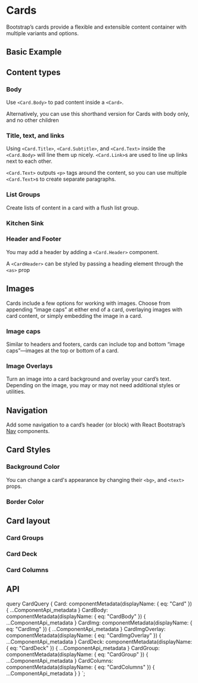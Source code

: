 

# Cards

<p className="lead">
  Bootstrap’s cards provide a flexible and extensible content container
  with multiple variants and options.
</p>

## Basic Example

<ReactPlayground codeText={CardBasic} />

## Content types

### Body

Use `<Card.Body>` to pad content inside a `<Card>`.

<ReactPlayground codeText={CardBodyOnly} />

Alternatively, you can use this shorthand version for Cards with body
only, and no other children

<ReactPlayground codeText={CardBodyShorthand} />

### Title, text, and links

Using `<Card.Title>`, `<Card.Subtitle>`, and
`<Card.Text>` inside the `<Card.Body>` will line them up nicely.
`<Card.Link>`s are used to line up links next to each other.

`<Card.Text>` outputs `<p>` tags around the content, so you can
use multiple `<Card.Text>`s to create separate paragraphs.

<ReactPlayground codeText={CardText} />

### List Groups

Create lists of content in a card with a flush list group.

<ReactPlayground codeText={CardListGroups} />
<ReactPlayground codeText={CardListGroupWithHeader} />

### Kitchen Sink

<ReactPlayground codeText={CardKitchenSink} />

### Header and Footer

You may add a header by adding a `<Card.Header>` component.

<ReactPlayground codeText={CardWithHeader} />

A `<CardHeader>` can be styled by passing a heading element
through the `<as>` prop

<ReactPlayground codeText={CardWithHeaderStyled} />
<ReactPlayground codeText={CardWithHeaderAndQuote} />
<ReactPlayground codeText={CardHeaderAndFooter} />

## Images

Cards include a few options for working with images. Choose from
appending “image caps” at either end of a card, overlaying images with
card content, or simply embedding the image in a card.

### Image caps

Similar to headers and footers, cards can include top and bottom “image
caps”—images at the top or bottom of a card.

<ReactPlayground codeText={CardImageAndText} />

### Image Overlays

Turn an image into a card background and overlay your card’s text.
Depending on the image, you may or may not need additional styles or
utilities.

<ReactPlayground codeText={CardImgOverlay} />

## Navigation

Add some navigation to a card’s header (or block) with React Bootstrap’s
[Nav](../navs) components.

<ReactPlayground codeText={CardNavTabs} />
<ReactPlayground codeText={CardNavPills} />

## Card Styles

### Background Color

You can change a card's appearance by changing their `<bg>`, and `<text>` props.

<ReactPlayground codeText={CardBgColor} />

### Border Color

<ReactPlayground codeText={CardBorder} />

## Card layout

### Card Groups

<ReactPlayground codeText={CardGroup} />

### Card Deck

<ReactPlayground codeText={CardDeck} />

### Card Columns

<ReactPlayground codeText={CardColumns} />

## API

<ComponentApi metadata={props.data.Card} />
<ComponentApi metadata={props.data.CardBody} exportedBy={props.data.Card} />
<ComponentApi metadata={props.data.CardImg} exportedBy={props.data.Card} />
<ComponentApi metadata={props.data.CardImgOverlay} exportedBy={props.data.Card} />

<ComponentApi metadata={props.data.CardDeck} />
<ComponentApi metadata={props.data.CardGroup} />
<ComponentApi metadata={props.data.CardColumns} />


  query CardQuery {
    Card: componentMetadata(displayName: { eq: "Card" }) {
      ...ComponentApi_metadata
    }
    CardBody: componentMetadata(displayName: { eq: "CardBody" }) {
      ...ComponentApi_metadata
    }
    CardImg: componentMetadata(displayName: { eq: "CardImg" }) {
      ...ComponentApi_metadata
    }
    CardImgOverlay: componentMetadata(displayName: { eq: "CardImgOverlay" }) {
      ...ComponentApi_metadata
    }
    CardDeck: componentMetadata(displayName: { eq: "CardDeck" }) {
      ...ComponentApi_metadata
    }
    CardGroup: componentMetadata(displayName: { eq: "CardGroup" }) {
      ...ComponentApi_metadata
    }
    CardColumns: componentMetadata(displayName: { eq: "CardColumns" }) {
      ...ComponentApi_metadata
    }
  }
`;
